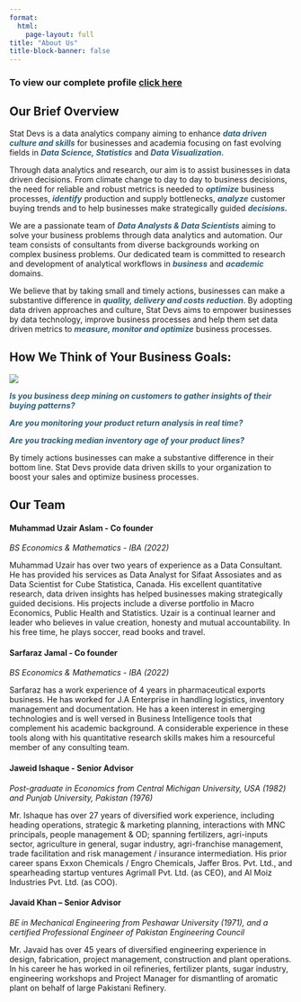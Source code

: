 ```yaml
---
format:
  html:
    page-layout: full
title: "About Us"
title-block-banner: false
---
```


<h3>To view our complete profile <a class="profile" href = "StatDevs-Profile.pdf" target=_blank>click here</a></h3>

<h2>Our Brief Overview</h2>

<p>

Stat Devs is a data analytics company aiming to enhance <b style="color:#2a5f7a;"><i>data driven culture and skills</b></i> for businesses and academia focusing on fast evolving fields in <b style="color:#2a5f7a;"><i>Data Science, Statistics</b></i> and <b style="color:#2a5f7a;"><i>Data Visualization.</b></i>

Through data analytics and research, our aim is to assist businesses in data driven decisions. From climate change to day to day to business decisions, the need for reliable and robust metrics is needed to <b style="color:#2a5f7a;"><i>optimize</b></i> business processes, <b style="color:#2a5f7a;"><i>identify</i></b> production and supply bottlenecks, <b style="color:#2a5f7a;"><i>analyze</i></b> customer buying trends and to help businesses make strategically guided <b style="color:#2a5f7a;"><i>decisions.</i></b>

We are a passionate team of <b style="color:#2a5f7a;"><i>Data Analysts & Data Scientists</i></b> aiming to solve your business problems through data analytics and automation. Our team consists of consultants from diverse backgrounds working on complex business problems. Our dedicated team is committed to research and development of analytical workflows in <b style="color:#2a5f7a;"><i>business</i></b> and <b style="color:#2a5f7a;"><i>academic</i></b> domains.

We believe that by taking small and timely actions, businesses can make a substantive difference in <b style="color:#2a5f7a;"><i>quality, delivery and costs reduction</i></b>. By adopting data driven approaches and culture, Stat Devs aims to empower businesses by data technology, improve business processes and help them set data driven metrics to <b style="color:#2a5f7a;"><i>measure, monitor and optimize</i></b> business processes.

</p>

<h2>How We Think of Your Business Goals:</h2>

<img src="images/analytic-process.png" class="process"/>

<p>

<b style="color:#2a5f7a;"><i> Is you business deep mining on customers to gather insights of their buying patterns?

Are you monitoring your product return analysis in real time?

Are you tracking median inventory age of your product lines? </i></b>

By timely actions businesses can make a substantive difference in their bottom line. Stat Devs provide data driven skills to your organization to boost your sales and optimize business processes.

</p>

<h2>Our Team</h2>

<h4>Muhammad Uzair Aslam - Co founder</h4>

<i>BS Economics & Mathematics - IBA (2022)</i>

<p>Muhammad Uzair has over two years of experience as a Data Consultant. He has provided his services as Data Analyst for Sifaat Assosiates and as Data Scientist for Cube Statistica, Canada. His excellent quantitative research, data driven insights has helped businesses making strategically guided decisions. His projects include a diverse portfolio in Macro Economics, Public Health and Statistics. Uzair is a continual learner and leader who believes in value creation, honesty and mutual accountability. In his free time, he plays soccer, read books and travel.</p>

<h4>Sarfaraz Jamal - Co founder</h4>

<i>BS Economics & Mathematics - IBA (2022)</i>

<p>Sarfaraz has a work experience of 4 years in pharmaceutical exports business. He has worked for J.A Enterprise in handling logistics, inventory management and documentation. He has a keen interest in emerging technologies and is well versed in Business Intelligence tools that complement his academic background. A considerable experience in these tools along with his quantitative research skills makes him a resourceful member of any consulting team.</p>

<h4>Jaweid Ishaque - Senior Advisor</h4>

<i>Post-graduate in Economics from Central Michigan University, USA (1982) and Punjab University, Pakistan (1976)</i>

<p>Mr. Ishaque has over 27 years of diversified work experience, including heading operations, strategic & marketing planning, interactions with MNC principals, people management & OD; spanning fertilizers, agri-inputs sector, agriculture in general, sugar industry, agri-franchise management, trade facilitation and risk management / insurance intermediation. His prior career spans Exxon Chemicals / Engro Chemicals, Jaffer Bros. Pvt. Ltd., and spearheading startup ventures Agrimall Pvt. Ltd. (as CEO), and Al Moiz Industries Pvt. Ltd. (as COO).</p>

<h4>Javaid Khan -- Senior Advisor</h4>

<i>BE in Mechanical Engineering from Peshawar University (1971), and a certified Professional Engineer of Pakistan Engineering Council</i>

<p>Mr. Javaid has over 45 years of diversified engineering experience in design, fabrication, project management, construction and plant operations. In his career he has worked in oil refineries, fertilizer plants, sugar industry, engineering workshops and Project Manager for dismantling of aromatic plant on behalf of large Pakistani Refinery.</p>
